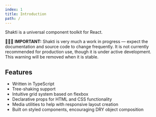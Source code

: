 ```yaml
---
index: 1
title: Introduction
path: /
---
```


Shakti is a universal component toolkit for React.

<Alert>
    🚨🚧🚨 <b>IMPORTANT:</b> Shakti is very much a work in progress ― expect the documentation and source code to change frequently. It is not currently recommended for production use, though it is under active development. This warning will be removed when it is stable.
</Alert>

## Features
- Written in TypeScript
- Tree-shaking support
- Intuitive grid system based on flexbox
- Declarative props for HTML and CSS functionality
- Media utilities to help with responsive layout creation
- Built on <ExternalLink href="https://styled-components.com/" target="_blank" rel="noopener noreferrer">styled components</ExternalLink>, encouraging DRY object composition